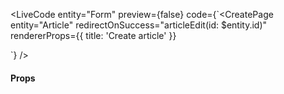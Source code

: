 
<LiveCode
  entity="Form"
  preview={false}
  code={`<CreatePage
  entity="Article"
  redirectOnSuccess="articleEdit(id: $entity.id)"
  rendererProps={{ title: 'Create article' }}
>
  <TextField label="Name" name="name" />
</CreatePage>`}
/>

#### Props

<PropsTable>
  <SharedProps.children required />
  <SharedProps.pageName />
  <SharedProps.key />
</PropsTable>
